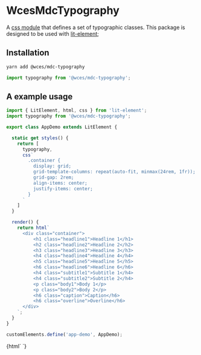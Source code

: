 

<Meta
  title="WcesMdcTypography"
/>

# WcesMdcTypography

A [css module](https://lit-element.polymer-project.org/guide/styles) that defines a set of typographic classes.
This package is designed to be used with [lit-element](https://lit-element.polymer-project.org);

## Installation

```bash
yarn add @wces/mdc-typography
```

```js
import typography from '@wces/mdc-typography';
```

## A example usage
```js
import { LitElement, html, css } from 'lit-element';
import typography from '@wces/mdc-typography';

export class AppDemo extends LitElement {

  static get styles() {
    return [
      typography,
      css`
        .container {
          display: grid;
          grid-template-columns: repeat(auto-fit, minmax(24rem, 1fr));
          grid-gap: 2rem;
          align-items: center;
          justify-items: center;
        }
      `
    ]
  }

  render() {
    return html`
      <div class="container">
          <h1 class="headline1">Headline 1</h1>
          <h2 class="headline2">Headline 2</h2>
          <h3 class="headline3">Headline 3</h3>
          <h4 class="headline4">Headline 4</h4>
          <h5 class="headline5">Headline 5</h5>
          <h6 class="headline6">Headline 6</h6>
          <h4 class="subtitle1">Subtitle 1</h4>
          <h4 class="subtitle2">Subtitle 2</h4>
          <p class="body1">Body 1</p>
          <p class="body2">Body 2</p>
          <h6 class="caption">Caption</h6>
          <h6 class="overline">Overline</h6>
      </div>
    `;
  }
}

customElements.define('app-demo', AppDemo);
```




<Preview withToolbar>
  <Story name="Simple">
    {html`
      <app-demo></app-demo>
    `}
  </Story>
</Preview>
